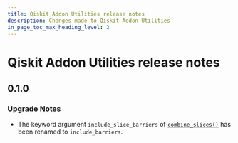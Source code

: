 ```yaml
---
title: Qiskit Addon Utilities release notes
description: Changes made to Qiskit Addon Utilities
in_page_toc_max_heading_level: 2
---
```


<span id="release-notes" />

<span id="id1" />

# Qiskit Addon Utilities release notes

<span id="release-notes-0-1-0" />

<span id="id2" />

## 0.1.0

<span id="release-notes-0-1-0-upgrade-notes" />

### Upgrade Notes

*   The keyword argument `include_slice_barriers` of [`combine_slices()`](slicing-combine-slices "qiskit_addon_utils.slicing.combine_slices") has been renamed to `include_barriers`.

